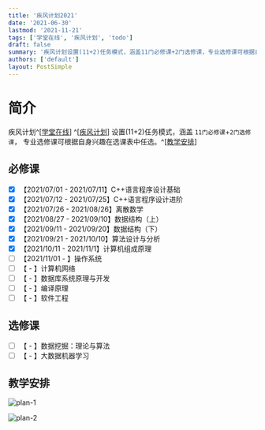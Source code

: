 ```yaml
---
title: '疾风计划2021'
date: '2021-06-30'
lastmod: '2021-11-21'
tags: ['学堂在线', '疾风计划', 'todo']
draft: false
summary: '疾风计划设置(11+2)任务模式，涵盖11门必修课+2门选修课，专业选修课可根据自身兴趣在选课表中任选'
authors: ['default']
layout: PostSimple
---
```


# 简介

<TOCInline toc={props.toc} exclude="简介" toHeading={2} />

疾风计划^[[学堂在线](https://www.xuetangx.com/)] ^[[疾风计划](https://www.xuetangx.com/program/XT08090037782102?channel=i.area.learn_title)]
设置(11+2)任务模式，涵盖 `11门必修课`+`2门选修课`，
专业选修课可根据自身兴趣在选课表中任选。^[[教学安排](https://docs.qq.com/sheet/DQlNsaUhHanJ3Rnhv?tab=ppxiem&_t=1637506279345)]

## 必修课

- [x] 【2021/07/01 - 2021/07/11】C++语言程序设计基础
- [x] 【2021/07/12 - 2021/07/25】C++语言程序设计进阶
- [x] 【2021/07/26 - 2021/08/26】离散数学
- [x] 【2021/08/27 - 2021/09/10】数据结构（上）
- [x] 【2021/09/11 - 2021/09/20】数据结构（下）
- [x] 【2021/09/21 - 2021/10/10】算法设计与分析
- [x] 【2021/10/11 - 2021/11/1】计算机组成原理
- [ ] 【2021/11/01 - 】操作系统
- [ ] 【 - 】计算机网络
- [ ] 【 - 】数据库系统原理与开发
- [ ] 【 - 】编译原理
- [ ] 【 - 】软件工程

## 选修课

- [ ] 【 - 】数据挖掘：理论与算法
- [ ] 【 - 】大数据机器学习

## 教学安排

![plan-1](/static/images/blastPlan/plan-1.png)

![plan-2](/static/images/blastPlan/plan-2.png)
